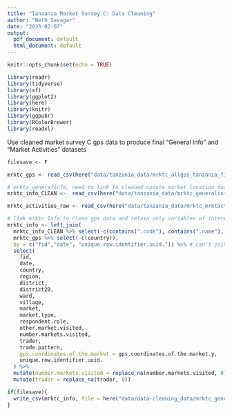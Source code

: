 ```yaml
---
title: "Tanzania Market Survey C: Data Cleaning"
author: "Beth Savagar"
date: "2023-02-07"
output:
  pdf_document: default
  html_document: default
---
```


```r
knitr::opts_chunk$set(echo = TRUE)
```

```r
library(readr)
library(tidyverse)
library(sf)
library(ggplot2)
library(here)
library(knitr)
library(ggpubr)
library(RColorBrewer)
library(readxl)

```

Use cleaned market survey C gps data to produce final "General Info" and "Market Activities" datasets

```r

filesave <- F

mrktc_gps <- read_csv(here("data/tanzania_data/mrktc_allgps_tanzania_final.csv")) %>% select(-`...1`)

# mrkta_generalinfo, need to link to cleaned update market location data
mrktc_info_CLEAN <-  read_csv(here("data/tanzania_data/mrktc_generalinfo_tanzania_CLEAN.csv")) %>% select(-c("...1"))

mrktc_activities_raw <- read_csv(here("data/tanzania_data/mrktc_mrktactivities_tanzania.csv"))
```

<!-- ```{r actvtylkp} -->

<!-- lkp_mrktactvty <- read_csv(here("data/ecopprmarketscsvs/mrktc_lkpmrkt_actvty.csv")) %>% -->
<!--   mutate( -->
<!--     Code = as.character(Code), -->
<!--     `1.mrkt.activity.lkp` = case_match( -->
<!--       Code, -->
<!--       "-66" ~ "Other", -->
<!--       "1" ~ "Selling", -->
<!--       "2" ~ "Middleman", -->
<!--       "3" ~ "Trader", -->
<!--       "4" ~ "Buying" -->
<!--     ) -->
<!--   ) -->

<!-- lkp_sellplacetype <- read_csv(here("data/ecopprmarketscsvs/mrktc_lkpsell_placetype.csv")) %>% -->
<!--   mutate( -->
<!--     Code = as.character(Code), -->
<!--     `2.sell.placetype.lkp` = case_match( -->
<!--       Code, -->
<!--       "-66" ~ "Other", -->
<!--       "1" ~ "Village", -->
<!--       "2" ~ "Towncentre", -->
<!--       "3" ~ "Market", -->
<!--       "4" ~ "Abattoir" -->
<!--     ) -->
<!--   ) -->

<!-- lkp_selltransport <- read_csv(here("data/ecopprmarketscsvs/mrktc_lkpsell_trans.csv")) %>% -->
<!--   mutate( -->
<!--     Code = as.character(Code), -->
<!--     `4.sell.transport.lkp` = case_match( -->
<!--       Code, -->
<!--       "-77" ~ "Unknown", -->
<!--       "-66" ~ "Other", -->
<!--       "1" ~ "Foot", -->
<!--       "2" ~ "Vehicle", -->
<!--       "3" ~ "Cart" -->
<!--     ) -->
<!--   ) -->

<!-- lkp_buyplacetype <- lkp_sellplacetype -->

<!-- lkp_buytransport <- lkp_selltransport -->

<!-- lkp_sellreason <- read_csv(here("data/ecopprmarketscsvs/mrktc_lkpsell_reason.csv")) -->

<!-- lkp_buyreason <- read_csv(here("data/ecopprmarketscsvs/mrktc_lkpbuy_reason.csv")) -->

<!-- ``` -->

```r

# link mrktc Info to clean gps data and retain only variables of interest
mrktc_info <- left_join(
  mrktc_info_CLEAN %>% select(-c(contains(".code"), contains(".name"), contains("village"))),
  mrktc_gps %>% select(-c(country)),
  by = c("fid","date", "unique.row.identifier.uuid.")) %>% # can't join by "gps.coordinates.of.the.market" as some rows of original data have no location.
  select(
    fid,
    date,
    country,
    region,
    district,
    district20,
    ward,
    village,
    market,
    market.type, 
    respondent.role,
    other.market.visited,
    number.markets.visited,
    trader,
    trade.pattern,
    gps.coordinates.of.the.market = gps.coordinates.of.the.market.y,
    unique.row.identifier.uuid.
  ) %>%
  mutate(number.markets.visited = replace_na(number.markets.visited, 0)) %>% # For number.markets.visited replace NA with 0 
  mutate(trader = replace_na(trader, 0))

```


```r
if(filesave){
  write_csv(mrktc_info, file = here("data/data-cleaning_data/mrktc_generalinfo_tanzania_final.csv"))
}

```


